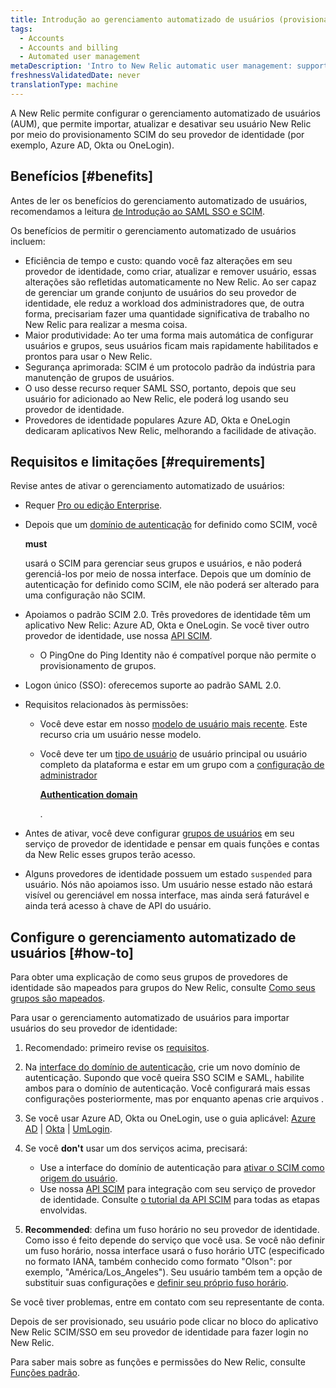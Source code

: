```yaml
---
title: Introdução ao gerenciamento automatizado de usuários (provisionamento SCIM)
tags:
  - Accounts
  - Accounts and billing
  - Automated user management
metaDescription: 'Intro to New Relic automatic user management: support for SCIM provisioning for OneLogin, Okta, Azure AD, and more.'
freshnessValidatedDate: never
translationType: machine
---
```


A New Relic permite configurar o gerenciamento automatizado de usuários (AUM), que permite importar, atualizar e desativar seu usuário New Relic por meio do provisionamento SCIM do seu provedor de identidade (por exemplo, Azure AD, Okta ou OneLogin).

## Benefícios [#benefits]

Antes de ler os benefícios do gerenciamento automatizado de usuários, recomendamos a leitura [de Introdução ao SAML SSO e SCIM](/docs/accounts/accounts-billing/new-relic-one-user-management/introduction-saml-scim).

Os benefícios de permitir o gerenciamento automatizado de usuários incluem:

* Eficiência de tempo e custo: quando você faz alterações em seu provedor de identidade, como criar, atualizar e remover usuário, essas alterações são refletidas automaticamente no New Relic. Ao ser capaz de gerenciar um grande conjunto de usuários do seu provedor de identidade, ele reduz a workload dos administradores que, de outra forma, precisariam fazer uma quantidade significativa de trabalho no New Relic para realizar a mesma coisa.
* Maior produtividade: Ao ter uma forma mais automática de configurar usuários e grupos, seus usuários ficam mais rapidamente habilitados e prontos para usar o New Relic.
* Segurança aprimorada: SCIM é um protocolo padrão da indústria para manutenção de grupos de usuários.
* O uso desse recurso requer SAML SSO, portanto, depois que seu usuário for adicionado ao New Relic, ele poderá log usando seu provedor de identidade.
* Provedores de identidade populares Azure AD, Okta e OneLogin dedicaram aplicativos New Relic, melhorando a facilidade de ativação.

## Requisitos e limitações [#requirements]

Revise antes de ativar o gerenciamento automatizado de usuários:

* Requer [Pro ou edição Enterprise](/docs/accounts/accounts-billing/new-relic-one-pricing-billing/new-relic-one-pricing-billing/#editions).

* Depois que um [domínio de autenticação](/docs/accounts/accounts-billing/new-relic-one-user-management/authentication-domains-saml-sso-scim-more) for definido como SCIM, você

  <DNT>**must**</DNT>

  usará o SCIM para gerenciar seus grupos e usuários, e não poderá gerenciá-los por meio de nossa interface. Depois que um domínio de autenticação for definido como SCIM, ele não poderá ser alterado para uma configuração não SCIM.

* Apoiamos o padrão SCIM 2.0. Três provedores de identidade têm um aplicativo New Relic: Azure AD, Okta e OneLogin. Se você tiver outro provedor de identidade, use nossa [API SCIM](/docs/accounts/accounts/automated-user-management/scim-support-automated-user-management).

  * O PingOne do Ping Identity não é compatível porque não permite o provisionamento de grupos.

* Logon único (SSO): oferecemos suporte ao padrão SAML 2.0.

* Requisitos relacionados às permissões:

  * Você deve estar em nosso [modelo de usuário mais recente](/docs/accounts/original-accounts-billing/original-users-roles/overview-user-models). Este recurso cria um usuário nesse modelo.

  * Você deve ter um [tipo de usuário](/docs/accounts/accounts-billing/new-relic-one-user-management/user-type) de usuário principal ou usuário completo da plataforma e estar em um grupo com a [configuração de administrador](/docs/accounts/accounts-billing/new-relic-one-user-management/user-management-concepts#admin-settings)

    <DNT>[**Authentication domain**](/docs/accounts/accounts-billing/new-relic-one-user-management/user-management-concepts#admin-settings)</DNT>

    [ ](/docs/accounts/accounts-billing/new-relic-one-user-management/user-management-concepts#admin-settings).

* Antes de ativar, você deve configurar [grupos de usuários](/docs/accounts/accounts/automated-user-management/roles-permissions-automated-user-management) em seu serviço de provedor de identidade e pensar em quais funções e contas da New Relic esses grupos terão acesso.

* Alguns provedores de identidade possuem um estado `suspended` para usuário. Nós não apoiamos isso. Um usuário nesse estado não estará visível ou gerenciável em nossa interface, mas ainda será faturável e ainda terá acesso à chave de API do usuário.

## Configure o gerenciamento automatizado de usuários [#how-to]

Para obter uma explicação de como seus grupos de provedores de identidade são mapeados para grupos do New Relic, consulte [Como seus grupos são mapeados](/docs/accounts/accounts/automated-user-management/roles-permissions-automated-user-management).

Para usar o gerenciamento automatizado de usuários para importar usuários do seu provedor de identidade:

1. Recomendado: primeiro revise os [requisitos](#requirements).

2. Na [interface do domínio de autenticação](/docs/accounts/accounts-billing/new-relic-one-user-management/authentication-domains-saml-sso-scim-more/#ui), crie um novo domínio de autenticação. Supondo que você queira SSO SCIM e SAML, habilite ambos para o domínio de autenticação. Você configurará mais essas configurações posteriormente, mas por enquanto apenas crie arquivos .

3. Se você usar Azure AD, Okta ou OneLogin, use o guia aplicável: [Azure AD](/docs/azure-scimsso-application-configuration) \| [Okta](/docs/okta-scimsso-application-configuration) \| [UmLogin](/docs/onelogin-scimsso-application-configuration).

4. Se você <DNT>**don't**</DNT> usar um dos serviços acima, precisará:

   * Use a interface do domínio de autenticação para [ativar o SCIM como origem do usuário](/docs/accounts/accounts-billing/new-relic-one-user-management/authentication-domains-saml-sso-scim-more/#source-users).
   * Use nossa [API SCIM](/docs/accounts/accounts/automated-user-management/scim-support-automated-user-management) para integração com seu serviço de provedor de identidade. Consulte [o tutorial da API SCIM](/docs/accounts/accounts/automated-user-management/tutorial-manage-users-groups-scim) para todas as etapas envolvidas.

5. <DNT>**Recommended**</DNT>: defina um fuso horário no seu provedor de identidade. Como isso é feito depende do serviço que você usa. Se você não definir um fuso horário, nossa interface usará o fuso horário UTC (especificado no formato IANA, também conhecido como formato "Olson": por exemplo, "América/Los_Angeles"). Seu usuário também tem a opção de substituir suas configurações e [definir seu próprio fuso horário](/docs/accounts/accounts-billing/general-account-settings/default-time-zone-setting).

Se você tiver problemas, entre em contato com seu representante de conta.

Depois de ser provisionado, seu usuário pode clicar no bloco do aplicativo New Relic SCIM/SSO em seu provedor de identidade para fazer login no New Relic.

Para saber mais sobre as funções e permissões do New Relic, consulte [Funções padrão](/docs/accounts/accounts-billing/new-relic-one-user-management/user-management-concepts#standard-roles).
